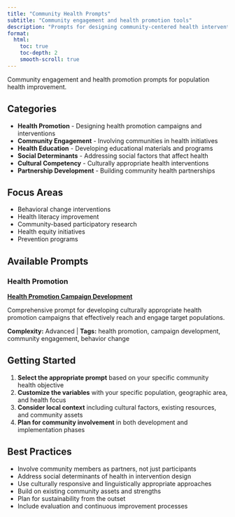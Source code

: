 ```yaml
---
title: "Community Health Prompts"
subtitle: "Community engagement and health promotion tools"
description: "Prompts for designing community-centered health interventions and population health improvement initiatives"
format:
  html:
    toc: true
    toc-depth: 2
    smooth-scroll: true
---
```


Community engagement and health promotion prompts for population health improvement.

## Categories

- **Health Promotion** - Designing health promotion campaigns and interventions
- **Community Engagement** - Involving communities in health initiatives
- **Health Education** - Developing educational materials and programs
- **Social Determinants** - Addressing social factors that affect health
- **Cultural Competency** - Culturally appropriate health interventions
- **Partnership Development** - Building community health partnerships

## Focus Areas

- Behavioral change interventions
- Health literacy improvement
- Community-based participatory research
- Health equity initiatives
- Prevention programs

## Available Prompts

### Health Promotion

:::{.callout-tip title="Campaign Development"}
[**Health Promotion Campaign Development**](campaign-development.qmd)

Comprehensive prompt for developing culturally appropriate health promotion campaigns that effectively reach and engage target populations.

**Complexity:** Advanced | **Tags:** health promotion, campaign development, community engagement, behavior change
:::

## Getting Started

1. **Select the appropriate prompt** based on your specific community health objective
2. **Customize the variables** with your specific population, geographic area, and health focus
3. **Consider local context** including cultural factors, existing resources, and community assets
4. **Plan for community involvement** in both development and implementation phases

## Best Practices

- Involve community members as partners, not just participants
- Address social determinants of health in intervention design
- Use culturally responsive and linguistically appropriate approaches
- Build on existing community assets and strengths
- Plan for sustainability from the outset
- Include evaluation and continuous improvement processes